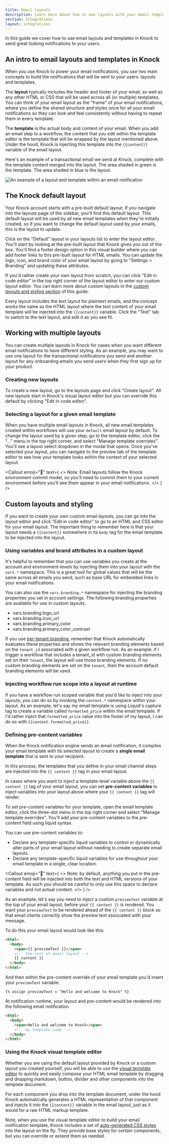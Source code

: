 ```yaml
---
title: Email layouts
description: Learn more about how to use layouts with your email templates in Knock
section: Integrations
layout: integrations
---
```



In this guide we cover how to use email layouts and templates in Knock to send great looking notifications to your users.

## An intro to email layouts and templates in Knock

When you use Knock to power your email notifications, you use two main concepts to build the notifications that will be sent to your users: layouts and templates.

The **layout** typically includes the header and footer of your email, as well as any other HTML or CSS that will be used across all (or multiple) templates. You can think of your email layout as the "frame" of your email notifications, where you define the shared structure and styles once for all your email notifications so they can look and feel consistently without having to repeat them in every template.

The **template** is the actual body and content of your email. When you add an email step to a workflow, the content that you edit within the template editor is the template that will be wrapped by the layout mentioned above. Under the hood, Knock is injecting this template into the `{{content}}` variable of the email layout.

Here's an example of a transactional email we send at Knock, complete with the template content merged into the layout. The area shaded in green is the template. The area shaded in blue is the layout.

![An example of a layout and template within an email notification](/images/layouts/layout-template-example.png)

## The Knock default layout

Your Knock account starts with a pre-built default layout. If you navigate into the layouts page of the sidebar, you'll find this default layout. This default layout will be used by all new email templates when they're initially created, so if you want to change the default layout used by your emails, this is the layout to update.

Click on the "Default" layout in your layouts list to enter the layout editor. You'll start by looking at the pre-built layout that Knock gives you out of the box. You'll find a footer design option in this visual builder where you can add footer links to this pre-built layout for HTML emails. You can update the logo, icon, and brand color of your email layout by going to "Settings > Branding" and updating these attributes.

If you'd rather create your own layout from scratch, you can click "Edit in code editor" in the top right corner of the layout editor to enter our custom layout editor. You can learn more about custom layouts in the [custom layouts and styling section](/integrations/email/layouts#custom-layouts-and-styling) of this guide.

Every layout includes the text layout for plaintext emails, and the concept works the same as the HTML layout where the text content of your email template will be injected into the `{{content}}` variable. Click the "Text" tab to switch to the text layout, and edit it as you see fit.

## Working with multiple layouts

You can create multiple layouts in Knock for cases when you want different email notifications to have different styling. As an example, you may want to use one layout for the transactional notifications you send and another layout for any onboarding emails you send users when they first sign up for your product.

### Creating new layouts

To create a new layout, go to the layouts page and click "Create layout". All new layouts start in Knock's visual layout editor but you can override this default by clicking "Edit in code editor".

### Selecting a layout for a given email template

When you have multiple email layouts in Knock, all new email templates created within workflows will use your `default` email layout by default. To change the layout used by a given step, go to the template editor, click the "..." menu in the top right corner, and select "Manage template overrides". You'll see a layout select dropdown in the modal that opens. Once you've selected your layout, you can navigate to the preview tab of the template editor to see how your template looks within the context of your selected layout.

<Callout
  emoji="🌠"
  text={
    <>
      <span className="font-bold">Note:</span> Email layouts follow the Knock
      environment commit model, so you'll need to commit them to your current
      environment before you'll see them appear in your email notifications.
    </>
  }
/>

## Custom layouts and styling

If you want to create your own custom email layouts, you can go into the layout editor and click "Edit in code editor" to go to an HTML and CSS editor for your email layout. The important thing to remember here is that your layout needs a `{{content}}` somewhere in its `body` tag for the email template to be injected into the layout.

### Using variables and brand attributes in a custom layout

It's helpful to remember that you can use variables you create at the account and environment-levels by injecting them into your layout with the `vars.*` namespace. This is a great tool for global values that will be the same across all emails you send, such as base URL for embedded links in your email notifications.

You can also use the `vars.branding.*` namespace for injecting the branding properties you set in account settings. The following branding properties are available for use in custom layouts.

- vars.branding.logo_url
- vars.branding.icon_url
- vars.branding.primary_color
- vars.branding.primary_color_contrast

If you use [per-tenant branding](/send-and-manage-data/tenants#custom-branding-advanced-feature), remember that Knock automatically evaluates these properties and shows the relevant branding elements based on the `tenant_id` associated with a given workflow run. As an example: if I trigger a workflow that includes a tenant_id with custom branding elements set on their `tenant`, the layout will use those branding elements. If no custom branding elements are set on the `tenant`, then the account default branding elements will be used.

### Injecting workflow run scope into a layout at runtime

If you have a workflow run scoped variable that you'd like to inject into your layouts, you can do so by invoking the `content.*` namespace within your layout. As an example, let's say my email template is using Liquid's capture tag to create a variable called `formatted_price` within the email template. If I'd rather inject that `formatted_price` value into the footer of my layout, I can do so with `{{content.formatted_price}}`.

### Defining pre-content variables

When the Knock notification engine sends an email notification, it compiles your email template with its selected layout to create a **single email template** that is sent to your recipient.

In this process, the templates that you define in your email channel steps are injected into the `{{ content }}` tag in your email layout.

In cases where you want to inject a template-level variable above the `{{ content }}` tag of your email layout, you can set **pre-content variables** to inject variables into your layout above where your `{{ content }}` tag will render. 

To set pre-content variables for your template, open the email template editor, click the three-dot menu in the top right corner and select "Manage template overrides". You'll add your pre-content variables to the pre-content field using liquid syntax. 

You can use pre-content variables to:

- Declare any template-specific liquid variables to control or dynamically alter parts of your email layout without needing to create separate email layouts.
- Declare any template-specific liquid variables for use *throughout* your email template in a single, clear location.

<Callout
  emoji="🌠"
  text={
    <>
      <span className="font-bold">Note:</span> by default, anything you put in the pre-content field will be injected into both the text and HTML versions of your template. As such you should be careful to only use this space to declare variables and not actual content.
    </>
  }
/>

As an example, let's say you need to inject a custom `previewText` variable at the top of your email layout, before your `{{ content }}` is rendered. You want your `previewText` to be rendered ahead of the `{{ content }}` block so that email clients correctly show the preview text associated with your message. 

To do this your email layout would look like this: 

```html An email layout with a preview text variable
<html>
  <body>
    <span>{{ previewText }}</span>
    <!-- the rest of email layout -->
    {{ content }}
  </body>
</html>
```

And then within the pre-content override of your email template you'd insert your `previewText` variable:

``` A precontent field value
{% assign previewText = "Hello and welcome to Knock" %}
```

At notification runtime, your layout and pre-content would be rendered into the following email notification. 

```html An email notification with pre-content and template at runtime
<html>
  <body>
    <span>Hello and welcome to Knock</span>
    <!-- my template code -->
  </body>
</html>
```

### Using the Knock visual template editor

Whether you are using the default layout provided by Knock or a custom layout you created yourself, you will be able to use the [visual template editor](/send-notifications/designing-workflows/template-editor#visual-editing-with-drag-and-drop-components) to quickly and easily compose your HTML email template by dragging and dropping markdown, button, divider and other components into the template document.

For each component you drop into the template document, under the hood Knock automatically generates a HTML representation of that component and injects it into the `{{content}}` variable in the email layout, just as it would for a raw HTML markup template.

Note, when you use the visual template editor to build your email notification template, Knock includes a set of [auto-generated CSS styles](/send-notifications/designing-workflows/reference-email-layout#generated-css-styles) into the layout on the fly. They provide base styles for certain components, but you can override or extend them as needed.
